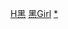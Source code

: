 {{Navbox
|name = 黑Girl
|title = [[黑Girl]]
|titlestyle = background-color:#A757A8   	
|groupstyle = background-color:#E6C3C3
|abovestyle = background-color:#F5DEB3
|belowstyle = background-color:#C0C0C0
|above =  
成員：[[蔡玓彤]]（彤彤）- [[吳映潔]]（鬼鬼）- [[王承嫣]]（小蠻）- [[周宜霈]]（大牙） - [[郭婕祈]]（MeiMei）- [[黃暐婷]]（Apple）- [[張甯兒]]（甯兒）- [[林筳諭]]（勇兔）- [[陳斯亞]]（斯亞）- [[張子庭]]（子庭）- [[詹子晴]]（丫頭） - [[黃瀞怡]]（小薰）<br>
|group1 = 音樂作品
|list1 = {{Navbox subgroup
| group1 = EP
| list1 =  《[[九妞妞的迷你專輯列表]]》<sup>九</sup> - 《[[Hey Girl (EP)|Hey Girl]]》<sup>三</sup>
| group2 = 專輯
| list2 = 《[[黑Girl首張同名專輯]]》<sup>八</sup>
| group3 = 電視劇原聲帶
| list3 = 《[[18禁不禁]]影音全紀錄CD+DVD》<sup>薰</sup> - 《[[黑糖瑪奇朵#黑糖瑪奇朵偶像劇原聲帶|黑糖瑪奇朵偶像劇原聲帶]]》<sup>九</sup> - 《[[黑糖群俠傳#黑糖群俠傳電視原聲帶|黑糖群俠傳電視原聲帶]]》<sup>薰、丫、蠻</sup>
| group4 = 精選
| list4 =《K情歌4 冠軍主題歌》<sup>粉 (A、牙、丫、鬼、蠻)</sup>
| group5 = 單曲
| list5 =《[[Ben 10]]》<sup>牙、M、丫、薰、蠻</sup> - 《相親相愛》（四川賑災歌曲）<sup>八</sup> - 《哪個》（寶島雙雄配樂）<sup>三</sup>
}}

|group2= 書籍
|list2 = 《美眉私密Party寫真集》<sup>九</sup> - 《[[18禁不禁]]戀愛講義》<sup>薰</sup> - 《黑糖瑪奇朵電視小說》<sup>九</sup> - 《[[翻滾吧！蛋炒飯]]幕後紀實》<sup>薰</sup> - 《翻滾吧！蛋炒飯電視小說》<sup>薰</sup> - 《[[黑糖群俠傳]]電視小說&寫真秘笈》<sup>薰、丫、蠻、M</sup>  -《霹靂MIT電視小說、寫真紀實》<sup>G</sup>  - 《Hey Girl Friend》<sup>六</sup> - 《[[美樂。加油]]電視寫真集》<sup>薰</sup>

|group3 = 電視劇 & 電影
|list3= 《[[18禁不禁]]》<sup>薰</sup> - 《[[黑糖瑪奇朵]]》<sup>九</sup> - 《[[翻滾吧！蛋炒飯]]》<sup>薰</sup> - 《[[黑糖群俠傳]]》<sup>八、勇</sup>《[[霹靂MIT]]》<sup>G</sup> - 《[[廖問之越V風雲]]》<sup>丫、M</sup> - 《[[33故事館]]》<sup>丫、薰、斯</sup> - 《布袋甩尾》<sup>丫</sup>  -《[[美樂。加油]]》<sup>薰</sup> - 《[[新兵日記之特戰英雄]]》<sup>薰</sup> - 《[[花是愛]]》<sup>薰</sup> -《[[我租了一個情人]]》<sup>薰</sup>

|group4 = 電視節目
|list4 = 《[[我愛黑澀會]]》<sup>除<sup>庭</sup></sup> - 《[[美眉普普風]]》<sup>除<sup>庭</sup></sup> - 《娛樂新聞─美眉ㄅㄠˋㄅㄠˋ》<sup>九</sup> - 《[[我愛黑澀棒棒堂 (賀年節目)]]》<sup>除<sup>庭</sup></sup>　- 《[[哪裡5打抗]]》<sup>A</sup> - 《[[VJ普普風]]》<sup>丫、薰、勇、斯</sup> - 《[[我愛黑澀棒棒堂]]》<sup>除<sup>庭、G、彤</sup></sup> - 《越秀越開心》<sup>丫</sup> - 《[[流行 in house|流行 in House]]》<sup>除<sup>庭、斯</sup></sup> - 《就是愛JK》<sup>勇</sup> - 《[[模范棒棒堂|模-{范}-棒棒堂]]》<sup>九、勇</sup> - 《[[旅行應援團]]》<sup>薰、勇</sup> - 《Lady呱呱》<sup>薰、丫</sup> - 《美眉向前行》<sup>三</sup>

|below = <sup>A</sup>表黃暐婷(Apple)；<sup>牙</sup>表周宜霈(大牙)；<sup>庭</sup>表張子庭(子庭)；<sup>M</sup>表郭婕祈(MeiMei)；<sup>彤</sup>表蔡玓彤(貝童彤)；<sup>丫</sup>表詹子晴(丫頭)；<sup>薰</sup>表黃瀞怡(小薰)；<sup>G</sup>表吳映潔(GEMMA)；<sup>蠻</sup>表王承嫣(小蠻)；<sup>勇</sup>表林筳諭(勇兔)；<sup>甯</sup>表張甯兒(甯兒)；<sup>斯</sup>表陳斯亞(斯亞)

}}<noinclude>
[[Category:我愛黑澀會|H黑]]
[[Category:臺灣演唱團體模板|黑Girl]] [[Category:黑Girl|*]]
</noinclude>